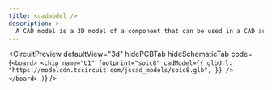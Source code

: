 ```yaml
---
title: <cadmodel />
description: >-
  A CAD model is a 3D model of a component that can be used in a CAD assembly.
---
```



<CircuitPreview
  defaultView="3d"
  hidePCBTab
  hideSchematicTab
  code={`
    <board>
      <chip
        name="U1"
        footprint="soic8"
        cadModel={{
          glbUrl: "https://modelcdn.tscircuit.com/jscad_models/soic8.glb",
        }}
      />
    </board>
  )
  `}
/>